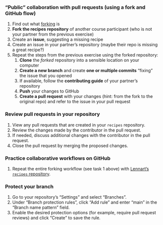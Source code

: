 ### "Public" collaboration with pull requests (using a fork and GitHub flow)

1. Find out what [forking](https://lennartwittkuhn.com/version-control-book/chapters/github-advanced.html) is
1. **Fork the recipes repository** of another course participant (who is not your partner from the previous exercise)
1. Create an **issue**, suggesting a missing recipe
1. Create an issue in your partner's repository (maybe their repo is missing a great recipe?)
1. Repeat the steps from the previous exercise using the forked repository:
    1. **Clone** the *forked* repository into a sensible location on your computer
    1. **Create a new branch** and create **one or multiple commits** "fixing" the issue that you opened
    1. If available, follow the **contributing guide** of your partner's repository
    1. **Push** your changes to GitHub
    1. **Create a pull request** with your changes (hint: from the fork to the original repo) and refer to the issue in your pull request

### Review pull requests in your repository

1. View any pull requests that are created in your `recipes` repository.
1. Review the changes made by the contributor in the pull request.
1. If needed, discuss additional changes with the contributor in the pull request.
1. Close the pull request by merging the proposed changes.

### Practice collaborative workflows on GitHub

1. Repeat the entire forking workflow (see task 1 above) with [Lennart's `recipes` repository](https://github.com/lnnrtwttkhn/recipes/).
 
### Protect your branch

1. Go to your repository's "Settings" and select "Branches".
1. Under "Branch protection rules", click "Add rule" and enter "main" in the "Branch name pattern" field.
1. Enable the desired protection options (for example, require pull request reviews) and click "Create" to save the rule.
